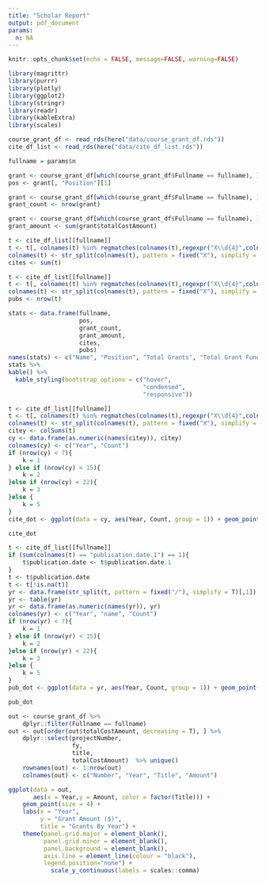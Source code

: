 ```yaml
---
title: "Scholar Report"
output: pdf_document
params:
  n: NA
---
```


```r
knitr::opts_chunk$set(echo = FALSE, message=FALSE, warning=FALSE)
```

```r
library(magrittr)
library(purrr)
library(plotly)
library(ggplot2)
library(stringr)
library(readr)
library(kableExtra)
library(scales)
```

```r
course_grant_df <- read_rds(here("data/course_grant_df.rds"))
cite_df_list <- read_rds(here("data/cite_df_list.rds"))
```


```r
fullname = params$n
```


```r
grant <- course_grant_df[which(course_grant_df$Fullname == fullname), ]
pos <- grant[, "Position"][1]
```

```r
grant <- course_grant_df[which(course_grant_df$Fullname == fullname), ]
grant_count <- nrow(grant)
```

```r
grant <- course_grant_df[which(course_grant_df$Fullname == fullname), ]
grant_amount <- sum(grant$totalCostAmount)
```

```r
t <- cite_df_list[[fullname]]
t <- t[, colnames(t) %in% regmatches(colnames(t),regexpr("X\\d{4}",colnames(t)))]
colnames(t) <- str_split(colnames(t), pattern = fixed("X"), simplify = T)[,2]
cites <- sum(t)
```

```r
t <- cite_df_list[[fullname]]
t <- t[, colnames(t) %in% regmatches(colnames(t),regexpr("X\\d{4}",colnames(t)))]
colnames(t) <- str_split(colnames(t), pattern = fixed("X"), simplify = T)[,2]
pubs <- nrow(t)
```


```r
stats <- data.frame(fullname,
                    pos,
                    grant_count,
                    grant_amount,
                    cites,
                    pubs)
names(stats) <- c("Name", "Position", "Total Grants", "Total Grant Funding", "Total Citations", "Total Publications")
stats %>% 
kable() %>%
  kable_styling(bootstrap_options = c("hover", 
                                      "condensed", 
                                      "responsive"))
```

```r
t <- cite_df_list[[fullname]]
t <- t[, colnames(t) %in% regmatches(colnames(t),regexpr("X\\d{4}",colnames(t)))]
colnames(t) <- str_split(colnames(t), pattern = fixed("X"), simplify = T)[,2]
citey <- colSums(t)
cy <- data.frame(as.numeric(names(citey)), citey)
colnames(cy) <- c("Year", "Count")
if (nrow(cy) < 7){
    k = 1
} else if (nrow(cy) < 15){
    k = 2
}else if (nrow(cy) < 22){
    k = 3
}else {
    k = 5
}
cite_dot <- ggplot(data = cy, aes(Year, Count, group = 1)) + geom_point(color = "#F8766D", size = 4) + geom_line(color = "#F8766D") + labs(Year = "Year", y = "Citations", title = "Citations By Year") + theme(panel.grid.major = element_blank(), panel.grid.minor = element_blank(),panel.background = element_blank(), axis.line = element_line(colour = "black"), legend.position="none") + scale_x_continuous(breaks=seq(min(cy$Year), max(cy$Year), by = k))

cite_dot
```

```r
t <- cite_df_list[[fullname]]
if (sum(colnames(t) == "publication.date.1") == 1){
    t$publication.date <- t$publication.date.1
}
t <- t$publication.date
t <- t[!is.na(t)]
yr <- data.frame(str_split(t, pattern = fixed("/"), simplify = T)[,1])
yr <- table(yr)
yr <- data.frame(as.numeric(names(yr)), yr)
colnames(yr) <- c("Year", "name", "Count")
if (nrow(yr) < 7){
    k = 1
} else if (nrow(yr) < 15){
    k = 2
}else if (nrow(yr) < 22){
    k = 3
}else {
    k = 5
}
pub_dot <- ggplot(data = yr, aes(Year, Count, group = 1)) + geom_point(color = "#619CFF", size = 4) + geom_line(color = "#619CFF") + labs(x = "Year", y = "Publications", title = "Publications By Year") + theme(panel.grid.major = element_blank(), panel.grid.minor = element_blank(),panel.background = element_blank(), axis.line = element_line(colour = "black"), legend.position="none") + scale_x_continuous(breaks=seq(min(yr$Year), max(yr$Year), by = k))

pub_dot
```

```r
out <- course_grant_df %>%
    dplyr::filter(Fullname == fullname) 
out <- out[order(out$totalCostAmount, decreasing = T), ] %>%
    dplyr::select(projectNumber,
                  fy,
                  title,
                  totalCostAmount)  %>% unique()
    rownames(out) <- 1:nrow(out)
    colnames(out) <- c("Number", "Year", "Title", "Amount")

ggplot(data = out, 
       aes(x = Year,y = Amount, color = factor(Title))) + 
    geom_point(size = 4) + 
    labs(x = "Year", 
         y = "Grant Amount ($)", 
         title = "Grants By Year") + 
    theme(panel.grid.major = element_blank(), 
          panel.grid.minor = element_blank(),
          panel.background = element_blank(), 
          axis.line = element_line(colour = "black"), 
          legend.position="none") + 
            scale_y_continuous(labels = scales::comma)
    
```

